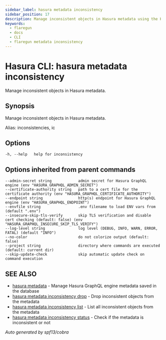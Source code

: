 ```yaml
---
sidebar_label: hasura metadata inconsistency
sidebar_position: 17
description: Manage inconsistent objects in Hasura metadata using the Hasura CLI
keywords:
  - flaregun
  - docs
  - CLI
  - flaregun metadata inconsistency
---
```


# Hasura CLI: hasura metadata inconsistency

Manage inconsistent objects in Hasura metadata.

## Synopsis

Manage inconsistent objects in Hasura metadata.

Alias: inconsistencies, ic

## Options

```
-h, --help   help for inconsistency
```

## Options inherited from parent commands

```
--admin-secret string            admin secret for Hasura GraphQL engine (env "HASURA_GRAPHQL_ADMIN_SECRET")
--certificate-authority string   path to a cert file for the certificate authority (env "HASURA_GRAPHQL_CERTIFICATE_AUTHORITY")
--endpoint string                http(s) endpoint for Hasura GraphQL engine (env "HASURA_GRAPHQL_ENDPOINT")
--envfile string                 .env filename to load ENV vars from (default ".env")
--insecure-skip-tls-verify       skip TLS verification and disable cert checking (default: false) (env "HASURA_GRAPHQL_INSECURE_SKIP_TLS_VERIFY")
--log-level string               log level (DEBUG, INFO, WARN, ERROR, FATAL) (default "INFO")
--no-color                       do not colorize output (default: false)
--project string                 directory where commands are executed (default: current dir)
--skip-update-check              skip automatic update check on command execution
```

## SEE ALSO

- [hasura metadata](/graphql/core/hasura-cli/hasura_metadata.mdx) - Manage Hasura GraphQL engine metadata saved in the database
- [hasura metadata inconsistency drop](/graphql/core/hasura-cli/hasura_metadata_inconsistency_drop.mdx) - Drop inconsistent objects from the metadata
- [hasura metadata inconsistency list](/graphql/core/hasura-cli/hasura_metadata_inconsistency_list.mdx) - List all inconsistent objects from the metadata
- [hasura metadata inconsistency status](/graphql/core/hasura-cli/hasura_metadata_inconsistency_status.mdx) - Check if the metadata is inconsistent or not

_Auto generated by spf13/cobra_

